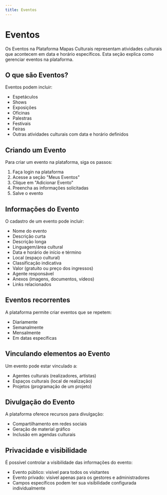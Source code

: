 ```yaml
---
title: Eventos
---
```


# Eventos

Os Eventos na Plataforma Mapas Culturais representam atividades culturais que acontecem em data e horário específicos. Esta seção explica como gerenciar eventos na plataforma.

## O que são Eventos?

Eventos podem incluir:

- Espetáculos
- Shows
- Exposições
- Oficinas
- Palestras
- Festivais
- Feiras
- Outras atividades culturais com data e horário definidos

## Criando um Evento

Para criar um evento na plataforma, siga os passos:

1. Faça login na plataforma
2. Acesse a seção "Meus Eventos"
3. Clique em "Adicionar Evento"
4. Preencha as informações solicitadas
5. Salve o evento

## Informações do Evento

O cadastro de um evento pode incluir:

- Nome do evento
- Descrição curta
- Descrição longa
- Linguagem/área cultural
- Data e horário de início e término
- Local (espaço cultural)
- Classificação indicativa
- Valor (gratuito ou preço dos ingressos)
- Agente responsável
- Anexos (imagens, documentos, vídeos)
- Links relacionados

## Eventos recorrentes

A plataforma permite criar eventos que se repetem:

- Diariamente
- Semanalmente
- Mensalmente
- Em datas específicas

## Vinculando elementos ao Evento

Um evento pode estar vinculado a:

- Agentes culturais (realizadores, artistas)
- Espaços culturais (local de realização)
- Projetos (programação de um projeto)

## Divulgação do Evento

A plataforma oferece recursos para divulgação:

- Compartilhamento em redes sociais
- Geração de material gráfico
- Inclusão em agendas culturais

## Privacidade e visibilidade

É possível controlar a visibilidade das informações do evento:

- Evento público: visível para todos os visitantes
- Evento privado: visível apenas para os gestores e administradores
- Campos específicos podem ter sua visibilidade configurada individualmente
